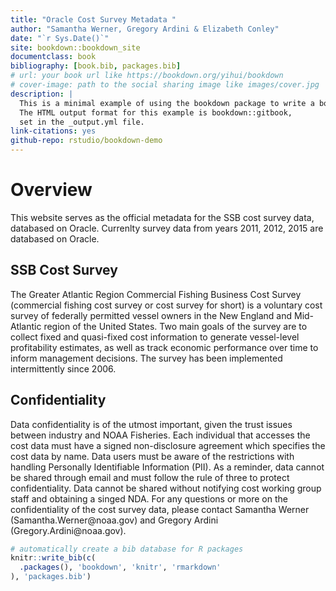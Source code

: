 ```yaml
--- 
title: "Oracle Cost Survey Metadata "
author: "Samantha Werner, Gregory Ardini & Elizabeth Conley"
date: "`r Sys.Date()`"
site: bookdown::bookdown_site
documentclass: book
bibliography: [book.bib, packages.bib]
# url: your book url like https://bookdown.org/yihui/bookdown
# cover-image: path to the social sharing image like images/cover.jpg
description: |
  This is a minimal example of using the bookdown package to write a book.
  The HTML output format for this example is bookdown::gitbook,
  set in the _output.yml file.
link-citations: yes
github-repo: rstudio/bookdown-demo
---
```


# Overview 

This website serves as the official metadata for the SSB cost survey data, databased on Oracle. 
Currenlty survey data from years 2011, 2012, 2015 are databased on Oracle. 

## SSB Cost Survey  
The Greater Atlantic Region Commercial Fishing Business Cost Survey (commercial fishing cost survey or cost survey for short) is a voluntary cost survey of federally permitted vessel owners in the New England and Mid-Atlantic region of the United States. Two main goals of the survey are to collect fixed and quasi-fixed cost information to generate vessel-level profitability estimates, as well as track economic performance over time to inform management decisions. The survey has been implemented intermittently since 2006. 

## Confidentiality  

Data confidentiality is of the utmost important, given the trust issues between industry and NOAA Fisheries. Each individual that accesses the cost data must have a signed non-disclosure agreement which specifies the cost data by name.
Data users must be aware of the restrictions with handling Personally Identifiable Information (PII). As a reminder, data cannot be shared through email and must follow the rule of three to protect confidentiality. Data cannot be shared without notifying cost working group staff and obtaining a singed NDA. 
For any questions or more on the confidentiality of the cost survey data, please contact Samantha Werner (Samantha.Werner@noaa.gov) and Gregory Ardini (Gregory.Ardini@noaa.gov).




```r
# automatically create a bib database for R packages
knitr::write_bib(c(
  .packages(), 'bookdown', 'knitr', 'rmarkdown'
), 'packages.bib')
```

